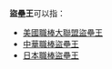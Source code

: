 '''盜壘王'''可以指：
* [[美國職棒大聯盟盜壘王|美國職棒大聯盟盜壘王]]
* [[中華職棒盜壘王|中華職棒盜壘王]]
* [[日本職棒盜壘王|日本職棒盜壘王]]
{{disambig|Cat=三字消歧义}}